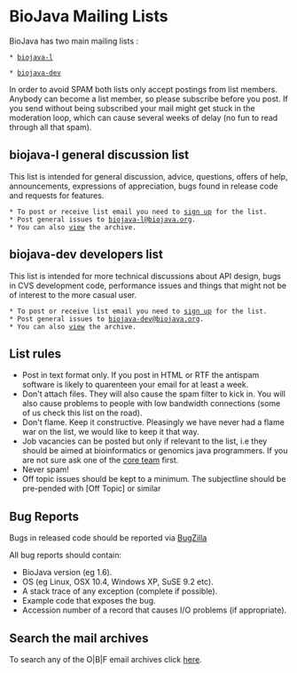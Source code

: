 = BioJava Mailing Lists =

BioJava has two main mailing lists :
 
 * [http://www.biojava.org/mailman/listinfo/biojava-l biojava-l]

 * [http://www.biojava.org/mailman/listinfo/biojava-dev biojava-dev]

In order to avoid SPAM both lists only accept postings from list members. Anybody can become a list member, so please subscribe before you post. If you send without being subscribed your mail might get stuck in the moderation loop, which can cause several weeks of delay (no fun to read through all that spam).

== biojava-l general discussion list ==
This list is intended for general discussion, advice, questions, offers of help, announcements, expressions of appreciation, bugs found in release code and requests for features.

 * To post or receive list email you need to [http://www.biojava.org/mailman/listinfo/biojava-l sign up] for the list.
 * Post general issues to [mailto:biojava-l@biojava.org biojava-l@biojava.org].
 * You can also [http://www.biojava.org/pipermail/biojava-l view] the archive.

== biojava-dev developers list ==
This list is intended for more technical discussions about API design, bugs in CVS development code, performance issues and things that might not be of interest to the more casual user.

 * To post or receive list email you need to [http://www.biojava.org/mailman/listinfo/biojava-dev sign up] for the list.
 * Post general issues to [mailto:biojava-dev@biojava.org biojava-dev@biojava.org].
 * You can also [http://www.biojava.org/pipermail/biojava-dev view] the archive.

== List rules ==
* Post in text format only. If you post in HTML or RTF the antispam software is likely to quarenteen your email for at least a week.
* Don't attach files. They will also cause the spam filter to kick in. You will also cause problems to people with low bandwidth connections (some of us check this list on the road).
* Don't flame. Keep it constructive. Pleasingly we have never had a flame war on the list, we would like to keep it that way.
* Job vacancies can be posted but only if relevant to the list, i.e they should be aimed at bioinformatics or genomics java programmers. If you are not sure ask one of the [[Core  Team|core team]] first.
* Never spam!
* Off topic issues should be kept to a minimum. The subjectline should be pre-pended with [Off Topic] or similar

== Bug Reports ==
Bugs in released code should be reported via [http://bugzilla.open-bio.org/enter_bug.cgi?product=BioJava BugZilla]

All bug reports should contain:
* BioJava version (eg 1.6).
* OS (eg Linux, OSX 10.4, Windows XP, SuSE 9.2 etc).
* A stack trace of any exception (complete if possible).
* Example code that exposes the bug.
* Accession number of a record that causes I/O problems (if appropriate).

== Search the mail archives ==
To search any of the O|B|F email archives click [http://search.open-bio.org here].